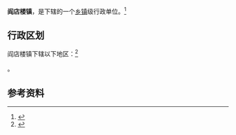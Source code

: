 {{中国乡级行政区|37/17/21/112/000}}

'''阎店楼镇'''，是{{PRC admin/fullname|37/17/21/112/000|3}}下辖的一个[[乡镇|乡镇]]级行政单位。<ref>{{PRC admin/ref sgc|{{PRC admin/parent|37/17/21/112/000}}}}</ref>

== 行政区划 ==

阎店楼镇下辖以下地区：<ref>{{PRC admin/ref sgc|37/17/21/112/000}}</ref>

{{PRC admin/children|37/17/21/112/000}}。

== 参考资料 ==

{{reflist}}

{{行政区划小作品}}
{{PRC admin/navcat|37/17/21/112/000}}